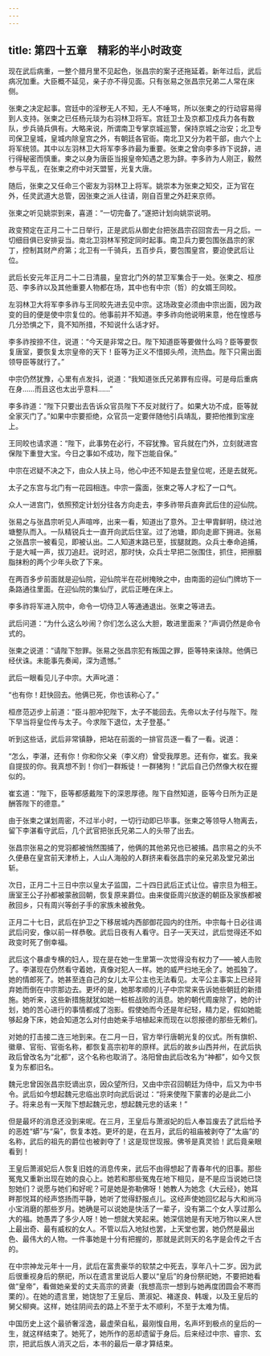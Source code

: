 ```yaml
---
---
---
```

title: 第四十五章　精彩的半小时政变
---




现在武后病重，一整个腊月里不见起色，张昌宗的案子还拖延着。新年过后，武后病况加重。大臣概不延见，亲子亦不得见面。只有张易之张昌宗兄弟二人常在床侧。

张柬之决定起事。宫廷中的淫秽无人不知，无人不唾骂，所以张柬之的行动容易得到人支持。张柬之已任杨元琰为右羽林卫将军。宫廷卫士及京都卫戍兵力各有数队，步兵骑兵俱有。大略来说，所谓南卫专掌京城巡警，保持京城之治安；北卫专司保卫皇城，皇城内除皇宫之外，有朝廷各官衙。南北卫又分为若干部，由六个上将军统领。其中以左羽林卫大将军李多祚最为重要。张柬之曾向李多祚下说辞，进行得秘密而慎重。柬之以身为唐臣当报皇帝知遇之恩为辞。李多祚为人刚正，毅然参与平乱，在张柬之府中对天盟誓，光复大唐。

随后，张柬之又任命三个密友为羽林卫上将军。姚崇本为张柬之知交，正为官在外，任灵武道大总管，因张柬之派人往请，刚自百里之外赶来京师。

张柬之听见姚崇到来，喜道：“一切完备了。”遂把计划向姚崇说明。

政变预定在正月二十二日举行，正是武后从御史台把张昌宗召回宫去一月之后。一切细目俱已安排妥当。南北卫羽林军预定同时起事。南卫兵力要包围张昌宗的家丁，控制其财产府第；北卫有一千骑兵，五百步兵，要包围皇宫，要迫使武后让位。

武后长安元年正月二十二日清晨，皇宫北门外的禁卫军集合于一处。张柬之、桓彦范、李多祚以及其他重要人物都在场，其中也有中宗（哲）的女婿王同皎。

左羽林卫大将军李多祚与王同皎先进去见中宗。这场政变必须由中宗出面，因为政变的目的便是使中宗复位的。他事前并不知道。李多祚向他说明来意，他在惶惑与几分恐惧之下，竟不知所措，不知说什么话才好。

李多祚按捺不住，说道：“今天是非常之日。陛下知道臣等要做什么吗？臣等要恢复唐室，要恢复太宗皇帝的天下！臣等为正义不惜掷头颅，流热血。陛下只需出面领导臣等就行了。”

中宗仍然犹豫，心里有点发抖，说道：“我知道张氏兄弟罪有应得。可是母后重病在身……而且这也太出乎意料……”

李多祚道：“陛下只要出去告诉众官员陛下不反对就行了。如果大功不成，臣等就全家灭门了。”如果中宗要拒绝，众官员一定要伴随他引兵靖乱，要把他推到宝座上。

王同皎也请求道：“陛下，此事势在必行，不容犹豫。官兵就在门外，立刻就进宫保陛下重登大宝。今日之事如不成功，陛下岂能自保。”

中宗在迟疑不决之下，由众人扶上马，他心中还不知是去登皇位呢，还是去就死。

太子之东宫与北门有一花园相连。中宗一露面，张柬之等人才松了一口气。

众人一进宫门，依照预定计划分往各方向走去，李多祚带兵直奔武后住的迎仙院。

张易之与张昌宗听见人声喧哗，出来一看，知道出了意外。卫士甲胄鲜明，绕过池塘整队而入。一队精锐兵士一直开向武后住室。过了池塘，即向走廊下拥进。张易之张昌宗一被看见，即被认出。二人知道末路已至，拔腿就跑。众兵士奉命追捕，于是大喊一声，拔刀追赶。说时迟，那时快，众兵士早把二张围住，抓住，把擦胭脂抹粉的两个少年头砍了下来。

在两百多步前面就是迎仙院，迎仙院半在花树掩映之中，由南面的迎仙门牌坊下一条路通往里面。在迎仙院的集仙厅，武后正睡在床上。

李多祚将军进入院中，命令一切侍卫人等通通退出。张柬之等进去。

武后问道：“为什么这么吵闹？你们怎么这么大胆，敢进里面来？”声调仍然是命令式的。

张柬之说道：“请陛下恕罪。张易之张昌宗犯有叛国之罪，臣等特来诛除。他俩已经伏诛。未能事先奏闻，深为遗憾。”

武后一眼看见儿子中宗。大声叱道：

“也有你！赶快回去。他俩已死，你也该称心了。”

桓彦范迈步上前道：“臣斗胆冲犯陛下，太子不能回去。先帝以太子付与陛下。陛下早当将皇位传与太子。今求陛下退位，太子登基。”

听到这些话，武后非常镇静，把站在前面的一排官员逐一看了一看。说道：

“怎么，李湛，还有你！你和你父亲（李义府）曾受我厚恩。还有你，崔玄。我亲自提拔的你。我真想不到！你们一群叛徒！一群猪狗！”武后自己仍然像大权在握似的。

崔玄道：“陛下，臣等都感戴陛下的深恩厚德。陛下自然知道，臣等今日所为正是酬答陛下的德意。”

由于张柬之谋划周密，不过半小时，一切行动即已毕事。张柬之等领导人物离去，留下李湛看守武后，几个武官把张氏兄弟二人的头带了出去。

张昌宗张易之的党羽都被悄然围捕了，他俩的其他弟兄也已被捕。昌宗易之的头不久便悬在皇宫前天津桥上，人山人海般的人群挤来看张昌宗的亲兄弟及堂兄弟出斩。

次日，正月二十三日中宗以皇太子监国，二十四日武后正式让位。睿宗旦为相王。唐室王公子孙都被蒙赦回朝，恢复原来爵位。由来俊臣周兴放逐的朝臣及家族都被赦回乡，只有周兴等刽子手的家族未被赦免。

正月二十七日，武后在护卫之下移居城内西部御花园内的住所。中宗每十日必往谒武后问安，像以前一样恭敬。武后日夜有人看守。日子一天天过，武后觉得还不如政变时死了倒幸福。

武后这个暴虐专横的妇人，现在是在她一生里第一次觉得没有权力了——被人击败了。李湛现在仍然看守着她，真像对犯人一样。她的威严扫地无余了。她孤独了。她的情郎死了。她甚至连自己的女儿太平公主也无法看见。太平公主事实上已经背弃她而倒在中宗那边去。更坏的是，她那孝顺的儿子中宗常来告诉她些朝廷的新措施。她听来，这些新措施就犹如她一桩桩战败的消息。她的朝代周废除了，她的计划，她的苦心进行的事情都成了泡影。假使她而今还是年纪轻，精力足，假如她能够起身下床，她会知道怎么对付由她亲手培植起来而现在以怨报德的那些无赖们。

对她的打击接二连三地到来。在二月一日，官方举行唐朝光复的仪式。所有旗帜、徽章、官衔、官衙名称，都恢复高宗初年的原样。武后的故乡山西并州，在武后执政后曾改名为“北都”，这个名称也取消了。洛阳曾由武后改名为“神都”，如今又恢复为东都旧名。

魏元忠曾因张昌宗贬谪出京，因众望所归，又由中宗召回朝廷为侍中，后又为中书令。武后如今想起魏元忠临出京时向武后说过：“将来使陛下蒙害的必是此二小子。将来总有一天陛下想起魏元忠，想起魏元忠的话来！”

但是最坏的消息还没到来呢。在三月，王皇后与萧淑妃的后人奉旨废去了武后给予的恶姓“蟒”与“枭”，恢复本姓。更坏的是，在五月，武后的祖庙被剥夺了“太庙”的名称，武后的祖先的爵位也被剥夺了！这是现世现报。佛爷是真灵验！武后竟亲眼看到！

王皇后萧淑妃后人恢复旧姓的消息传来，武后不由得想起了青春年代的旧事。那些冤鬼又重新出现在她的良心上。她若和那些冤鬼在地下相见，是不是应当说她已饶恕她们？说愿与她们和好呢？可是她是弥勒佛呀！她教人为她念《大云经》，她耳畔那悦耳的经声悠扬而平静，她听了觉得舒服点儿。这经声使她回忆起与大和尚冯小宝消磨的那些岁月。她确是可以说她是快活了一辈子，没有第二个女人享过那么大的福。她愚弄了多少人呀！她一想就大笑起来。她深信她是有天地万物以来人世上最出奇、最有威权的女人。不管以后入地狱也罢，上天堂也罢，她仍然是最出色、最伟大的人物。一件事她是十分有把握的，那就是武则天的名字是会传之千古的。

在中宗神龙元年十一月，武后在富贵豪华的软禁之中死去，享年八十二岁。因为武后很重视身后的祭祀，所以在遗言里说后人要以“皇后”的身份祭祀她，不要把她看做“皇帝”，看做她亲爱的丈夫高宗的贤妻（我想高宗一想到与她再度团圆会不寒而栗的）。在她的遗言里，她饶恕了王皇后、萧淑妃、褚遂良、韩瑗，以及王皇后的舅父柳奭。这样，她往阴间去的路上不至于太不顺利，不至于太难为情。

中国历史上这个最骄奢淫逸，最虚荣自私，最刚愎自用，名声坏到极点的皇后的一生，就这样结束了。她死了，她所作的恶却遗留于身后。后来经过中宗、睿宗、玄宗，把武后族人消灭之后，本书的最后一章才算结束。